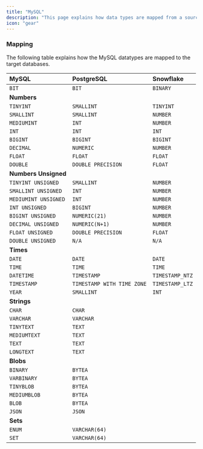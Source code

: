 ```yaml
---
title: "MySQL"
description: "This page explains how data types are mapped from a source MySQL database to target databases. Please visit the [MySQL Data Types Documentation](https://dev.mysql.com/doc/refman/8.4/en/data-types.html) to get a primer on the various MySQL datatypes. "
icon: "gear"
---
```


### Mapping

The following table explains how the MySQL datatypes are mapped to the target databases.

| MySQL                | PostgreSQL                 | Snowflake |
| :------------------- | :------------------------- | :-------- |
| `BIT`                | `BIT`                      | `BINARY`       |
| **Numbers**          |                            |           |
| `TINYINT`            | `SMALLINT`                 | `TINYINT`       |
| `SMALLINT`           | `SMALLINT`                 | `NUMBER`          |
| `MEDIUMINT`          | `INT`                      | `NUMBER`          |
| `INT`                | `INT`                      | `INT`         |
| `BIGINT`             | `BIGINT`                   | `BIGINT`          |
| `DECIMAL`            | `NUMERIC`                  | `NUMBER`          |
| `FLOAT`              | `FLOAT`                    | `FLOAT`          |
| `DOUBLE`             | `DOUBLE PRECISION`         | `FLOAT`          |
| **Numbers Unsigned** |                            |           |
| `TINYINT UNSIGNED`   | `SMALLINT`                 | `NUMBER`          |
| `SMALLINT UNSIGNED`  | `INT`                      | `NUMBER`          |
| `MEDIUMINT UNSIGNED` | `INT`                      | `NUMBER`          |
| `INT UNSIGNED`       | `BIGINT`                   | `NUMBER`          |
| `BIGINT UNSIGNED`    | `NUMERIC(21)`              | `NUMBER`          |
| `DECIMAL UNSIGNED`   | `NUMERIC(N+1)`             | `NUMBER`          |
| `FLOAT UNSIGNED`     | `DOUBLE PRECISION`         | `FLOAT`          |
| `DOUBLE UNSIGNED`    | `N/A`                      | `N/A`          |
| **Times**            |                            |           |
| `DATE`               | `DATE`                     | `DATE`          |
| `TIME`               | `TIME`                     | `TIME`          |
| `DATETIME`           | `TIMESTAMP`                | `TIMESTAMP_NTZ` |
| `TIMESTAMP`          | `TIMESTAMP WITH TIME ZONE` | `TIMESTAMP_LTZ` |
| `YEAR`               | `SMALLINT`                 | `INT`          |
| **Strings**          |                            |           |
| `CHAR`               | `CHAR`                     |           |
| `VARCHAR`            | `VARCHAR`                  |           |
| `TINYTEXT`           | `TEXT`                     |           |
| `MEDIUMTEXT`         | `TEXT`                     |           |
| `TEXT`               | `TEXT`                     |           |
| `LONGTEXT`           | `TEXT`                     |           |
| **Blobs**            |                            |           |
| `BINARY`             | `BYTEA`                    |           |
| `VARBINARY`          | `BYTEA`                    |           |
| `TINYBLOB`           | `BYTEA`                    |           |
| `MEDIUMBLOB`         | `BYTEA`                    |           |
| `BLOB`               | `BYTEA`                    |           |
| `JSON`               | `JSON`                     |           |
| **Sets**             |                            |           |
| `ENUM`               | `VARCHAR(64)`              |           |
| `SET`                | `VARCHAR(64)`              |           |